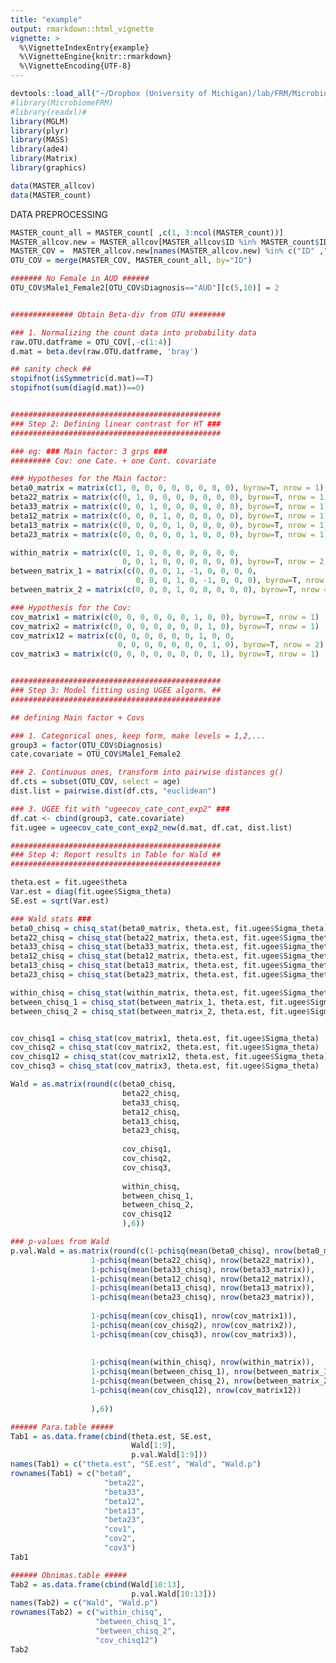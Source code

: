 ```yaml
---
title: "example"
output: rmarkdown::html_vignette
vignette: >
  %\VignetteIndexEntry{example}
  %\VignetteEngine{knitr::rmarkdown}
  %\VignetteEncoding{UTF-8}
---
```



```r
devtools::load_all("~/Dropbox (University of Michigan)/lab/FRM/MicrobiomeFRM")
#library(MicrobiomeFRM)
#library(readxl)#
library(MGLM)
library(plyr)
library(MASS)
library(ade4)
library(Matrix)
library(graphics)
```

```r
data(MASTER_allcov)
data(MASTER_count)

```

############## DATA PREPROCESSING #############
```r
MASTER_count_all = MASTER_count[ ,c(1, 3:ncol(MASTER_count))]
MASTER_allcov.new = MASTER_allcov[MASTER_allcov$ID %in% MASTER_count$ID,]
MASTER_COV =  MASTER_allcov.new[names(MASTER_allcov.new) %in% c("ID" ,"Diagnosis" ,"age","Male1_Female2")]
OTU_COV = merge(MASTER_COV, MASTER_count_all, by="ID")
```

```r
####### No Female in AUD ######
OTU_COV$Male1_Female2[OTU_COV$Diagnosis=="AUD"][c(5,10)] = 2


############## Obtain Beta-div from OTU ########

### 1. Normalizing the count data into probability data
raw.OTU.datframe = OTU_COV[,-c(1:4)]
d.mat = beta.dev(raw.OTU.datframe, 'bray')

## sanity check ##
stopifnot(isSymmetric(d.mat)==T)
stopifnot(sum(diag(d.mat))==0)


###############################################
### Step 2: Defining linear contrast for HT ###
###############################################

### eg: ### Main factor: 3 grps ###
######### Cov: one Cate. + one Cont. covariate 

### Hypotheses for the Main factor:
beta0_matrix = matrix(c(1, 0, 0, 0, 0, 0, 0, 0, 0), byrow=T, nrow = 1)
beta22_matrix = matrix(c(0, 1, 0, 0, 0, 0, 0, 0, 0), byrow=T, nrow = 1)
beta33_matrix = matrix(c(0, 0, 1, 0, 0, 0, 0, 0, 0), byrow=T, nrow = 1)
beta12_matrix = matrix(c(0, 0, 0, 1, 0, 0, 0, 0, 0), byrow=T, nrow = 1)
beta13_matrix = matrix(c(0, 0, 0, 0, 1, 0, 0, 0, 0), byrow=T, nrow = 1)
beta23_matrix = matrix(c(0, 0, 0, 0, 0, 1, 0, 0, 0), byrow=T, nrow = 1)

within_matrix = matrix(c(0, 1, 0, 0, 0, 0, 0, 0, 0, 
                         0, 0, 1, 0, 0, 0, 0, 0, 0), byrow=T, nrow = 2)
between_matrix_1 = matrix(c(0, 0, 0, 1, -1, 0, 0, 0, 0,
                            0, 0, 0, 1, 0, -1, 0, 0, 0), byrow=T, nrow = 2)
between_matrix_2 = matrix(c(0, 0, 0, 1, 0, 0, 0, 0, 0), byrow=T, nrow = 1)

### Hypothesis for the Cov:
cov_matrix1 = matrix(c(0, 0, 0, 0, 0, 0, 1, 0, 0), byrow=T, nrow = 1)
cov_matrix2 = matrix(c(0, 0, 0, 0, 0, 0, 0, 1, 0), byrow=T, nrow = 1)
cov_matrix12 = matrix(c(0, 0, 0, 0, 0, 0, 1, 0, 0,
                        0, 0, 0, 0, 0, 0, 0, 1, 0), byrow=T, nrow = 2)
cov_matrix3 = matrix(c(0, 0, 0, 0, 0, 0, 0, 0, 1), byrow=T, nrow = 1)


###############################################
### Step 3: Model fitting using UGEE algorm. ##
###############################################

## defining Main factor + Covs

### 1. Categorical ones, keep form, make levels = 1,2,...
group3 = factor(OTU_COV$Diagnosis)
cate.covariate = OTU_COV$Male1_Female2

### 2. Continuous ones, transform into pairwise distances g()
df.cts = subset(OTU_COV, select = age)
dist.list = pairwise.dist(df.cts, "euclidean")
```

```r
### 3. UGEE fit with "ugeecov_cate_cont_exp2" ###
df.cat <- cbind(group3, cate.covariate)
fit.ugee = ugeecov_cate_cont_exp2_new(d.mat, df.cat, dist.list)

```

```r
###############################################
### Step 4: Report results in Table for Wald ##
###############################################

theta.est = fit.ugee$theta
Var.est = diag(fit.ugee$Sigma_theta)
SE.est = sqrt(Var.est)

### Wald stats ###
beta0_chisq = chisq_stat(beta0_matrix, theta.est, fit.ugee$Sigma_theta)
beta22_chisq = chisq_stat(beta22_matrix, theta.est, fit.ugee$Sigma_theta)
beta33_chisq = chisq_stat(beta33_matrix, theta.est, fit.ugee$Sigma_theta)
beta12_chisq = chisq_stat(beta12_matrix, theta.est, fit.ugee$Sigma_theta)
beta13_chisq = chisq_stat(beta13_matrix, theta.est, fit.ugee$Sigma_theta)
beta23_chisq = chisq_stat(beta23_matrix, theta.est, fit.ugee$Sigma_theta)

within_chisq = chisq_stat(within_matrix, theta.est, fit.ugee$Sigma_theta)
between_chisq_1 = chisq_stat(between_matrix_1, theta.est, fit.ugee$Sigma_theta)
between_chisq_2 = chisq_stat(between_matrix_2, theta.est, fit.ugee$Sigma_theta)


cov_chisq1 = chisq_stat(cov_matrix1, theta.est, fit.ugee$Sigma_theta)
cov_chisq2 = chisq_stat(cov_matrix2, theta.est, fit.ugee$Sigma_theta)
cov_chisq12 = chisq_stat(cov_matrix12, theta.est, fit.ugee$Sigma_theta)
cov_chisq3 = chisq_stat(cov_matrix3, theta.est, fit.ugee$Sigma_theta)

Wald = as.matrix(round(c(beta0_chisq,
                         beta22_chisq,
                         beta33_chisq,
                         beta12_chisq,
                         beta13_chisq,
                         beta23_chisq,
                         
                         cov_chisq1,
                         cov_chisq2,
                         cov_chisq3, 
                         
                         within_chisq,
                         between_chisq_1,
                         between_chisq_2,
                         cov_chisq12
                         ),6))

### p-values from Wald 
p.val.Wald = as.matrix(round(c(1-pchisq(mean(beta0_chisq), nrow(beta0_matrix)),
                  1-pchisq(mean(beta22_chisq), nrow(beta22_matrix)),
                  1-pchisq(mean(beta33_chisq), nrow(beta33_matrix)),
                  1-pchisq(mean(beta12_chisq), nrow(beta12_matrix)),
                  1-pchisq(mean(beta13_chisq), nrow(beta13_matrix)),
                  1-pchisq(mean(beta23_chisq), nrow(beta23_matrix)),
                  
                  1-pchisq(mean(cov_chisq1), nrow(cov_matrix1)),
                  1-pchisq(mean(cov_chisq2), nrow(cov_matrix2)),
                  1-pchisq(mean(cov_chisq3), nrow(cov_matrix3)),
                  
                  
                  1-pchisq(mean(within_chisq), nrow(within_matrix)),
                  1-pchisq(mean(between_chisq_1), nrow(between_matrix_1)),
                  1-pchisq(mean(between_chisq_2), nrow(between_matrix_2)),
                  1-pchisq(mean(cov_chisq12), nrow(cov_matrix12))
                  
                  ),6))

###### Para.table #####
Tab1 = as.data.frame(cbind(theta.est, SE.est, 
                           Wald[1:9], 
                           p.val.Wald[1:9]))
names(Tab1) = c("theta.est", "SE.est", "Wald", "Wald.p")
rownames(Tab1) = c("beta0",
                     "beta22",
                     "beta33",
                     "beta12",
                     "beta13",
                     "beta23",
                     "cov1",
                     "cov2",
                     "cov3")
Tab1

###### Obnimas.table #####
Tab2 = as.data.frame(cbind(Wald[10:13], 
                           p.val.Wald[10:13]))
names(Tab2) = c("Wald", "Wald.p")
rownames(Tab2) = c("within_chisq",
                   "between_chisq_1",
                   "between_chisq_2",
                   "cov_chisq12")
Tab2
```


